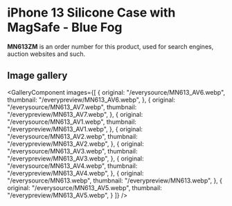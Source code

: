 
# iPhone 13 Silicone Case with MagSafe - Blue Fog

<Callout type='info' emoji='👉🏻'>**MN613ZM** is an order number for this product, used for search engines, auction websites and such.</Callout>

## Image gallery

<GalleryComponent
    images={[
      {
        original: "/everysource/MN613_AV6.webp",
        thumbnail: "/everypreview/MN613_AV6.webp",
      },
      {
        original: "/everysource/MN613_AV7.webp",
        thumbnail: "/everypreview/MN613_AV7.webp",
      },
      {
        original: "/everysource/MN613_AV1.webp",
        thumbnail: "/everypreview/MN613_AV1.webp",
      },
      {
        original: "/everysource/MN613_AV2.webp",
        thumbnail: "/everypreview/MN613_AV2.webp",
      },
      {
        original: "/everysource/MN613_AV3.webp",
        thumbnail: "/everypreview/MN613_AV3.webp",
      },
      {
        original: "/everysource/MN613_AV4.webp",
        thumbnail: "/everypreview/MN613_AV4.webp",
      },
      {
        original: "/everysource/MN613.webp",
        thumbnail: "/everypreview/MN613.webp",
      },
      {
        original: "/everysource/MN613_AV5.webp",
        thumbnail: "/everypreview/MN613_AV5.webp",
      }
    ]}
  />
